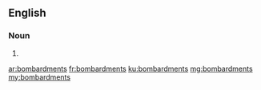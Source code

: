 ==English==

===Noun===
{{head|en|plural}}

# {{plural of|bombardment|lang=en}}

[[ar:bombardments]]
[[fr:bombardments]]
[[ku:bombardments]]
[[mg:bombardments]]
[[my:bombardments]]